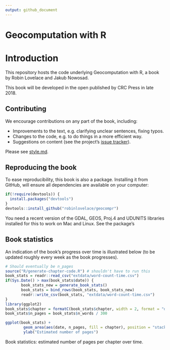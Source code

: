 ```yaml
---
output: github_document
---
```


<!-- README.md is generated from README.Rmd. Please edit that file -->

# Geocomputation with R  

# Introduction

This repository hosts the code underlying Geocomputation with R, a book by Robin Lovelace and Jakub Nowosad.

This book will be developed in the open published by CRC Press in late 2018.

## Contributing

We encourage contributions on any part of the book, including:

- Improvements to the text, e.g. clarifying unclear sentences, fixing typos.
- Changes to the code, e.g. to do things in a more efficient way.
- Suggestions on content (see the project's [issue tracker](https://github.com/Robinlovelace/geocompr/issues)).

Please see [style.md](https://github.com/Robinlovelace/geocompr/blob/master/style.md).

## Reproducing the book

To ease reproducibility, this book is also a package. Installing it from GitHub, will ensure all dependencies are available on your computer:

```r
if(!require(devtools)) {
  install.packages("devtools")
} 
devtools::install_github("robinlovelace/geocompr")
```

You need a recent version of the GDAL, GEOS, Proj.4 and UDUNITS libraries installed for this to work on Mac and Linux. See the package's

## Book statistics

An indication of the book's progress over time is illustrated below (to be updated roughly every week as the book progresses).

```r
# Should eventually be n_pages
source("R/generate-chapter-code.R") # shouldn't have to run this
book_stats = readr::read_csv("extdata/word-count-time.csv")
if(Sys.Date() > max(book_stats$date)) {
       book_stats_new = generate_book_stats()
       book_stats = bind_rows(book_stats, book_stats_new)
       readr::write_csv(book_stats, "extdata/word-count-time.csv")
}
library(ggplot2)
book_stats$chapter = formatC(book_stats$chapter, width = 2, format = "d", flag = "0")
book_stats$n_pages = book_stats$n_words / 300
```

```r
ggplot(book_stats) +
        geom_area(aes(date, n_pages, fill = chapter), position = "stack") +
        ylab("Estimated number of pages")
```

Book statistics: estimated number of pages per chapter over time.


